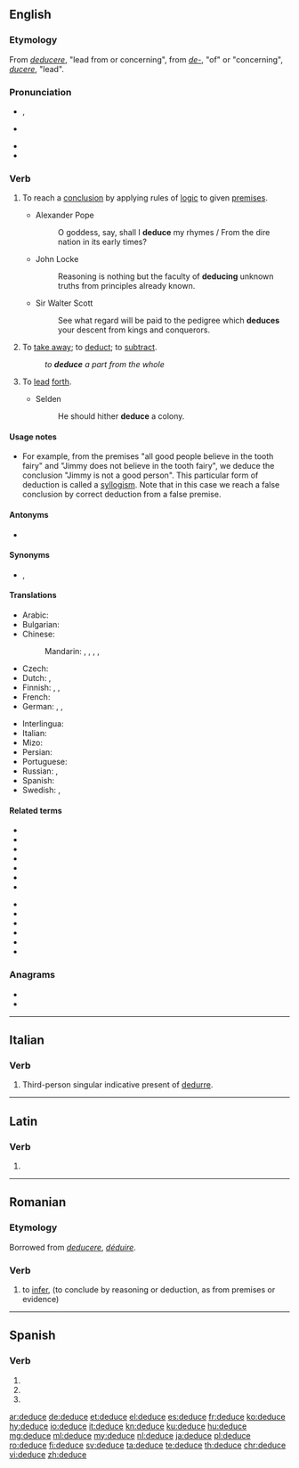 ==English==

===Etymology===
{{PIE root|en|dewk}}
From {{etyl|la|en}} ''[[deducere]]'', "lead from or concerning", from ''[[de-]]'', "of" or "concerning", ''[[ducere]]'', "lead".

===Pronunciation===
* {{a|UK}} {{IPA|/dɪˈdjuːs/|lang=en}}, {{IPA|/dɪˈdʒuːs/|lang=en}}
* {{a|US}} {{IPA|/dɪˈduːs/|lang=en}}
* {{audio|en-us-deduce.ogg|Audio (US)|lang=en}}
* {{rhymes|uːs|lang=en}}

===Verb===
{{en-verb|deduces|deducing|deduced|deduced}}

# {{label|en|transitive}} To reach a [[conclusion]] by applying rules of [[logic]] to given [[premises]].
#* Alexander Pope
#*: O goddess, say, shall I '''deduce''' my rhymes / From the dire nation in its early times?
#* John Locke
#*: Reasoning is nothing but the faculty of '''deducing''' unknown truths from principles already known.
#* Sir Walter Scott
#*: See what regard will be paid to the pedigree which '''deduces''' your descent from kings and conquerors.
# {{label|en|obsolete}} To [[take away]]; to [[deduct]]; to [[subtract]].
#: ''to '''deduce''' a part from the whole''
#: {{rfquotek|Ben Jonson}}
# {{label|en|obsolete|Latinism}} To [[lead]] [[forth]].
#* Selden
#*: He should hither '''deduce''' a colony.

====Usage notes====
* For example, from the premises "all good people believe in the tooth fairy" and "Jimmy does not believe in the tooth fairy", we deduce the conclusion "Jimmy is not a good person". This particular form of deduction is called a [[syllogism]]. Note that in this case we reach a false conclusion by correct deduction from a false premise.

====Antonyms====
* {{sense|reach a conclusion by applying rules of logic}} {{l|en|induce}}

====Synonyms====
* {{sense|reach a conclusion by applying rules of logic}} {{l|en|conclude}}, {{l|en|infer}}

====Translations====
{{trans-top|reach conclusion by logic}}
* Arabic: {{t|ar|يستنتج}}
* Bulgarian: {{t+|bg|заключавам}}
* Chinese:
*: Mandarin: {{t+|cmn|演繹|sc=Hani}}, {{t+|cmn|演绎|tr=yǎnyì|sc=Hani}}, {{t+|cmn|推理|tr=tuīlǐ|sc=Hani}}, {{t+|cmn|推斷|sc=Hani}}, {{t+|cmn|推断|tr=tuīduàn|sc=Hani}}
* Czech: {{t|cs|vyvodit}}
* Dutch: {{t+|nl|afleiden}}, {{t+|nl|deduceren}}
* Finnish: {{t+|fi|johtaa}}, {{t+|fi|päätellä}}, {{t|fi|[[vetää]] [[johtopäätös]]}}
* French: {{t+|fr|déduire}}
* German: {{t+|de|folgern}}, {{t+|de|ableiten}}, {{t+|de|herleiten}}
{{trans-mid}}
* Interlingua: {{t|ia|deducer}}
* Italian: {{t+|it|dedurre}}
* Mizo: {{t|lus|chhuidawn}}
* Persian: {{t|fa|استنتاج کردن|sc=fa-Arab}}
* Portuguese: {{t+|pt|deduzir}}
* Russian: {{t+|ru|де́лать вы́вод|impf}}, {{t|ru|сде́лать вы́вод|pf}}
* Spanish: {{t+|es|deducir}}
* Swedish: {{t+|sv|deducera}}, {{t+|sv|härleda}}
{{trans-bottom}}

====Related terms====
{{rel-top|terms related to "deduce"}}
* {{l|en|adduce}}
* {{l|en|conduct}}
* {{l|en|conducive}}
* {{l|en|deduct}}
* {{l|en|deduction}}
* {{l|en|duke}}
* {{l|en|induce}}
{{rel-mid}}
* {{l|en|introduce}}
* {{l|en|reduce}}
* {{l|en|reduction}}
* {{l|en|seduce}}
* {{l|en|subduction}}
* {{l|en|transduce}}
{{rel-bottom}}

===Anagrams===
* {{l|en|deuced}}
* {{l|en|educed}}

----

==Italian==

===Verb===
{{head|it|verb forms}}

# Third-person singular indicative present of [[dedurre]].

----

==Latin==

===Verb===
{{la-verb-form|dēdūce}}

# {{inflection of|dēdūcō||2|s|pres|actv|impr|lang=la}}

----

==Romanian==

===Etymology===
Borrowed from {{etyl|la|ro}} ''[[deducere]]'', {{etyl|fr|ro}} ''[[déduire]]''.

===Verb===
{{ro-verb|conj=3|deduce|dedus}}

# {{label|ro|transitive}} to [[infer]], {{l|en|deduce}} (to conclude by reasoning or deduction, as from premises or evidence)

----

==Spanish==

===Verb===
{{es-verb-form}}

# {{es-verb form of|ending=ir|mood=imperative|sense=affirmative|pers=2|formal=no|number=singular|deducir}}
# {{es-verb form of|ending=ir|mood=indicative|tense=present|pers=2|formal=yes|number=singular|deducir}}
# {{es-verb form of|ending=ir|mood=indicative|tense=present|pers=3|number=singular|deducir}}

[[ar:deduce]]
[[de:deduce]]
[[et:deduce]]
[[el:deduce]]
[[es:deduce]]
[[fr:deduce]]
[[ko:deduce]]
[[hy:deduce]]
[[io:deduce]]
[[it:deduce]]
[[kn:deduce]]
[[ku:deduce]]
[[hu:deduce]]
[[mg:deduce]]
[[ml:deduce]]
[[my:deduce]]
[[nl:deduce]]
[[ja:deduce]]
[[pl:deduce]]
[[ro:deduce]]
[[fi:deduce]]
[[sv:deduce]]
[[ta:deduce]]
[[te:deduce]]
[[th:deduce]]
[[chr:deduce]]
[[vi:deduce]]
[[zh:deduce]]